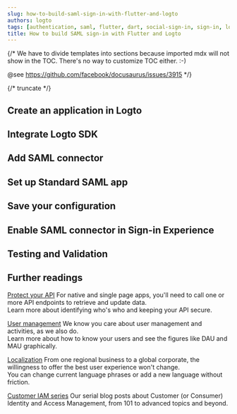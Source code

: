 ```yaml
---
slug: how-to-build-saml-sign-in-with-flutter-and-logto
authors: logto
tags: [authentication, saml, flutter, dart, social-sign-in, sign-in, login]
title: How to build SAML sign-in with Flutter and Logto
---
```


{/*
  We have to divide templates into sections because imported mdx will not show in the TOC.
  There's no way to customize TOC either. :-)

  @see https://github.com/facebook/docusaurus/issues/3915
*/}



{/* truncate */}

<Intro connector={connector} sdk="Flutter" link="https://flutter.dev/" />

## Create an application in Logto

<CreateApplication type="Native app" framework="Flutter" />

## Integrate Logto SDK

<IntegrateSdk />

## Add SAML connector

<AddSocialConnector connector={connector} />

## Set up Standard SAML app

<ConnectorGuide />

## Save your configuration

<SaveYourConfiguration connector={connector} />

## Enable SAML connector in Sign-in Experience

<EnableSocialConnector connector={connector} />

## Testing and Validation

<TestingAndValidation connector={connector} sdk="Flutter" />

## Further readings

[Protect your API](/authorization/api-resources/protect-your-api) For native and single page apps, you'll need to call one or more API endpoints to retrieve and update data.<br/>
Learn more about identifying who's who and keeping your API secure.

[User management](/user-management) We know you care about user management and activities, as we also do.<br/>
Learn more about how to know your users and see the figures like DAU and MAU graphically.

[Localization](/customization/localized-languages) From one regional business to a global corporate, the willingness to offer the best user experience won't change.<br/>
You can change current language phrases or add a new language without friction.

[Customer IAM series](/blog/tags/ciam) Our serial blog posts about Customer (or Consumer) Identity and Access Management, from 101 to advanced topics and beyond.
